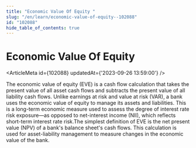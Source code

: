 ```yaml
---
title: "Economic Value Of Equity "
slug: "/en/learn/economic-value-of-equity--102088"
id: "102088"
hide_table_of_contents: true
---
```



# Economic Value Of Equity 

<ArticleMeta id={102088} updatedAt={'2023-09-26 13:59:00'} />
<div className='border-solid border-b border-t-0 my-4 border-[var(--ifm-color-gray-300)]' />

The economic value of equity (EVE) is a cash flow calculation that takes the present value of all asset cash flows and subtracts the present value of all liability cash flows. Unlike earnings at risk and value at risk (VAR), a bank uses the economic value of equity to manage its assets and liabilities. This is a long-term economic measure used to assess the degree of interest rate risk exposure—as opposed to net-interest income (NII), which reflects short-term interest rate risk.The simplest definition of EVE is the net present value (NPV) of a bank's balance sheet's cash flows. This calculation is used for asset-liability management to measure changes in the economic value of the bank.
